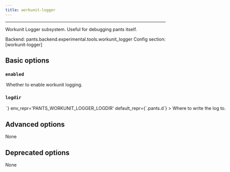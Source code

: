 ```yaml
---
title: workunit-logger
---
```



---


Workunit Logger subsystem. Useful for debugging pants itself.

Backend: <span className="color--primary">pants.backend.experimental.tools.workunit_logger</span>
Config section: <span className="color--primary">[workunit-logger]</span>

<span className={styles.options}>

## Basic options


### `enabled`

<Option
  cli_repr={`--[no-]workunit-logger-enabled`}
  env_repr='PANTS_WORKUNIT_LOGGER_ENABLED'
  default_repr={`False`}
>

Whether to enable workunit logging.

</Option>

### `logdir`

<Option
  cli_repr={`--workunit-logger-logdir=<str>`}
  env_repr='PANTS_WORKUNIT_LOGGER_LOGDIR'
  default_repr={`.pants.d`}
>

Where to write the log to.

</Option>

## Advanced options

None

## Deprecated options

None


</span>